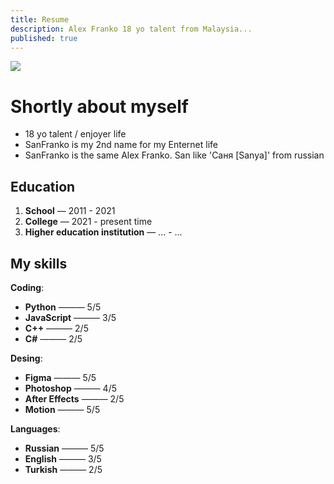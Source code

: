 ```yaml
---
title: Resume
description: Alex Franko 18 yo talent from Malaysia...
published: true
---
```



[![](https://unkey.dev/images/landing/app.png)](https://unkey.dev)

# Shortly about myself

- 18 yo talent / enjoyer life
- SanFranko is my 2nd name for my Enternet life
- SanFranko is the same Alex Franko. San like 'Саня [Sanya]' from russian

## Education

1. **School** — 2011 - 2021
2. **College** — 2021 - present time
3. **Higher education institution** — ... - ...


## My skills

**Coding**:
-  **Python** ——— 5/5
-  **JavaScript** ——— 3/5
-  **C++** ——— 2/5
-  **C#** ——— 2/5

**Desing**:
-  **Figma** ——— 5/5
-  **Photoshop** ——— 4/5
-  **After Effects** ——— 2/5
-  **Motion** ——— 5/5

**Languages**:
-  **Russian** ——— 5/5
-  **English** ——— 3/5
-  **Turkish** ——— 2/5



